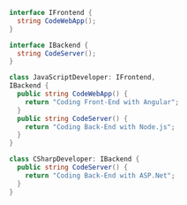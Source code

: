```csharp
interface IFrontend {
  string CodeWebApp();
}

interface IBackend {
  string CodeServer();
}

class JavaScriptDeveloper: IFrontend,
IBackend {
  public string CodeWebApp() {
    return "Coding Front-End with Angular";
  }
  public string CodeServer() {
    return "Coding Back-End with Node.js";
  }
}

class CSharpDeveloper: IBackend {
  public string CodeServer() {
    return "Coding Back-End with ASP.Net";
  }
}


```
